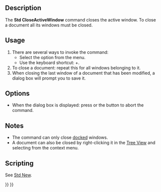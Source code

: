 <languages/>
<translate>

<!--T:8-->
{{Docnav
|[[Std_RecentFiles|RecentFiles]]
|[[Std_CloseAllWindows|CloseAllWindows]]
|[[Std_File_Menu|Std File Menu]]
|IconL=
|IconR=Std_CloseAllWindows.svg
|IconC=Freecad.svg
}}

<!--T:2-->
{{GuiCommand
|Name=Std CloseActiveWindow
|MenuLocation=File → Close
|Workbenches=All
|Shortcut={{KEY|Ctrl}}+{{KEY|W}}
|SeeAlso=[[Std_CloseAllWindows|Std CloseAllWindows]]
}}

==Description== <!--T:3-->

<!--T:9-->
The '''Std CloseActiveWindow''' command closes the active window. To close a document all its windows must be closed.

==Usage== <!--T:6-->

<!--T:10-->
# There are several ways to invoke the command:
#* Select the {{MenuCommand|File → [[Image:Std_CloseActiveWindow.svg|16px]] Close}} option from the menu.
#* Use the keyboard shortcut: {{KEY|Ctrl}}+{{KEY|W}}.
# To close a document: repeat this for all windows belonging to it.
# When closing the last window of a document that has been modified, a dialog box will prompt you to save it.

==Options== <!--T:11-->

<!--T:12-->
* When the dialog box is displayed: press {{KEY|Esc}} or the {{Button|Cancel}} button to abort the command.

==Notes== <!--T:13-->

<!--T:14-->
* The command can only close [[Std_ViewDockUndockFullscreen|docked]] windows.
* A document can also be closed by right-clicking it in the [[Tree_View|Tree View]] and selecting {{MenuCommand|Close Document}} from the context menu.

==Scripting== <!--T:17-->

<!--T:21-->
See [[Std_New#Scripting|Std New]].


<!--T:20-->
{{Docnav
|[[Std_RecentFiles|RecentFiles]]
|[[Std_CloseAllWindows|CloseAllWindows]]
|[[Std_File_Menu|Std File Menu]]
|IconL=
|IconR=Std_CloseAllWindows.svg
|IconC=Freecad.svg
}}

</translate>
{{Std_Base_navi{{#translation:}}}}
{{Userdocnavi{{#translation:}}}}